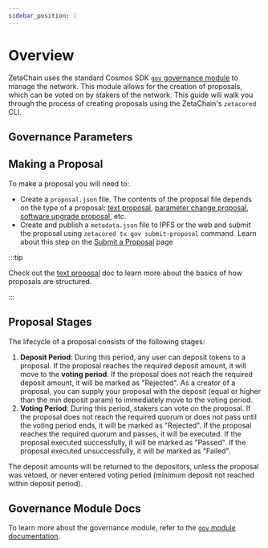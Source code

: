 ```yaml
---
sidebar_position: 1
---
```


# Overview


ZetaChain uses the standard Cosmos SDK
[`gov` governance module](https://docs.cosmos.network/v0.46/modules/gov/) to
manage the network. This module allows for the creation of proposals, which can
be voted on by stakers of the network. This guide will walk you through the
process of creating proposals using the ZetaChain's `zetacored` CLI.

## Governance Parameters

<GovParams />

## Making a Proposal

To make a proposal you will need to:

- Create a `proposal.json` file. The contents of the proposal file depends on
  the type of a proposal: [text proposal](/developers/cli/governance/text),
  [parameter change proposal](/developers/cli/governance/parameter),
  [software upgrade proposal](/developers/cli/governance/upgrade), etc.
- Create and publish a `metadata.json` file to IPFS or the web and submit the
  proposal using `zetacored tx gov submit-proposal` command. Learn about this
  step on the [Submit a Proposal](/developers/cli/governance/submit) page

:::tip

Check out the [text proposal](/developers/cli/governance/text) doc to learn more
about the basics of how proposals are structured.

:::

## Proposal Stages

The lifecycle of a proposal consists of the following stages:

1. **Deposit Period**: During this period, any user can deposit tokens to a
   proposal. If the proposal reaches the required deposit amount, it will move
   to the **voting period**. If the proposal does not reach the required deposit
   amount, it will be marked as "Rejected". As a creator of a proposal, you can
   supply your proposal with the deposit (equal or higher than the min deposit
   param) to immediately move to the voting period.
2. **Voting Period**: During this period, stakers can vote on the proposal. If
   the proposal does not reach the required quorum or does not pass until the
   voting period ends, it will be marked as "Rejected". If the proposal reaches
   the required quorum and passes, it will be executed. If the proposal executed
   successfully, it will be marked as "Passed". If the proposal executed
   unsuccessfully, it will be marked as "Failed".

The deposit amounts will be returned to the depositors, unless the proposal was
vetoed, or never entered voting period (minimum deposit not reached within
deposit period).

## Governance Module Docs

To learn more about the governance module, refer to the
[`gov` module documentation](https://docs.cosmos.network/v0.46/modules/gov/).
